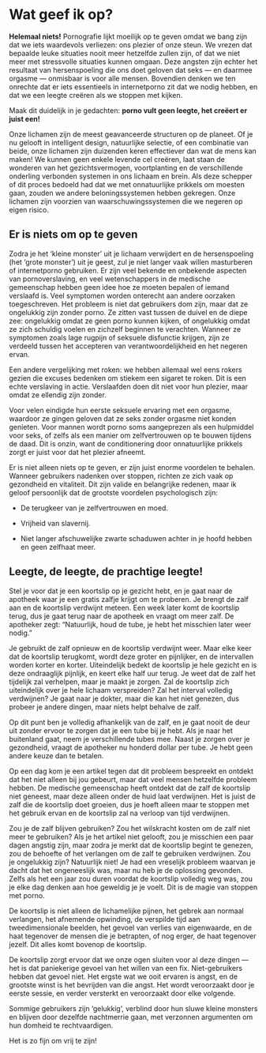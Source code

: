 # Wat geef ik op?

**Helemaal niets!** Pornografie lijkt moeilijk op te geven omdat we bang zijn dat we iets waardevols verliezen: ons plezier of onze steun. We vrezen dat bepaalde leuke situaties nooit meer hetzelfde zullen zijn, of dat we niet meer met stressvolle situaties kunnen omgaan. Deze angsten zijn echter het resultaat van hersenspoeling die ons doet geloven dat seks — en daarmee orgasme — onmisbaar is voor alle mensen. Bovendien denken we ten onrechte dat er iets essentieels in internetporno zit dat we nodig hebben, en dat we een leegte creëren als we stoppen met kijken.

Maak dit duidelijk in je gedachten: **porno vult geen leegte, het creëert er juist een!**

Onze lichamen zijn de meest geavanceerde structuren op de planeet. Of je nu gelooft in intelligent design, natuurlijke selectie, of een combinatie van beide, onze lichamen zijn duizenden keren effectiever dan wat de mens kan maken! We kunnen geen enkele levende cel creëren, laat staan de wonderen van het gezichtsvermogen, voortplanting en de verschillende onderling verbonden systemen in ons lichaam en brein. Als deze schepper of dit proces bedoeld had dat we met onnatuurlijke prikkels om moesten gaan, zouden we andere beloningssystemen hebben gekregen. Onze lichamen zijn voorzien van waarschuwingssystemen die we negeren op eigen risico.

## Er is niets om op te geven

Zodra je het 'kleine monster' uit je lichaam verwijdert en de hersenspoeling (het 'grote monster') uit je geest, zul je niet langer vaak willen masturberen of internetporno gebruiken. Er zijn veel bekende en onbekende aspecten van pornoverslaving, en veel wetenschappers  in de medische gemeenschap hebben geen idee hoe ze moeten bepalen of iemand verslaafd is. Veel symptomen worden onterecht aan andere oorzaken toegeschreven. Het probleem is niet dat gebruikers dom zijn, maar dat ze ongelukkig zijn zonder porno. Ze zitten vast tussen de duivel en de diepe zee: ongelukkig omdat ze geen porno kunnen kijken, of ongelukkig omdat ze zich schuldig voelen en zichzelf beginnen te verachten. Wanneer ze symptomen zoals lage rugpijn of seksuele disfunctie krijgen, zijn ze verdeeld tussen het accepteren van verantwoordelijkheid en het negeren ervan.

Een andere vergelijking met roken: we hebben allemaal wel eens rokers gezien die excuses bedenken om stiekem een sigaret te roken. Dit is een echte verslaving in actie. Verslaafden doen dit niet voor hun plezier, maar omdat ze ellendig zijn zonder.

Voor velen eindigde hun eerste seksuele ervaring met een orgasme, waardoor ze gingen geloven dat ze seks zonder orgasme niet konden genieten. Voor mannen wordt porno soms aangeprezen als een hulpmiddel voor seks, of zelfs als een manier om zelfvertrouwen op te bouwen tijdens de daad. Dit is onzin, want de conditionering door onnatuurlijke prikkels zorgt er juist voor dat het plezier afneemt.

Er is niet alleen niets op te geven, er zijn juist enorme voordelen te behalen. Wanneer gebruikers nadenken over stoppen, richten ze zich vaak op gezondheid en vitaliteit. Dit zijn valide en belangrijke redenen, maar ik geloof persoonlijk dat de grootste voordelen psychologisch zijn:

- De terugkeer van je zelfvertrouwen en moed.

- Vrijheid van slavernij.

- Niet langer afschuwelijke zwarte schaduwen achter in je hoofd hebben en geen zelfhaat meer.


## Leegte, de leegte, de prachtige leegte!

Stel je voor dat je een koortslip op je gezicht hebt, en je gaat naar de apotheek waar je een gratis zalfje krijgt om te proberen. Je brengt de zalf aan en de koortslip verdwijnt meteen. Een week later komt de koortslip terug, dus je gaat terug naar de apotheek en vraagt om meer zalf. De apotheker zegt: “Natuurlijk, houd de tube, je hebt het misschien later weer nodig.”

Je gebruikt de zalf opnieuw en de koortslip verdwijnt weer. Maar elke keer dat de koortslip terugkomt, wordt deze groter en pijnlijker, en de intervallen worden korter en korter. Uiteindelijk bedekt de koortslip je hele gezicht en is deze ondraaglijk pijnlijk, en keert elke half uur terug. Je weet dat de zalf het tijdelijk zal verhelpen, maar je maakt je zorgen. Zal de koortslip zich uiteindelijk over je hele lichaam verspreiden? Zal het interval volledig verdwijnen? Je gaat naar je dokter, maar die kan het niet genezen, dus probeer je andere dingen, maar niets helpt behalve de zalf.

Op dit punt ben je volledig afhankelijk van de zalf, en je gaat nooit de deur uit zonder ervoor te zorgen dat je een tube bij je hebt. Als je naar het buitenland gaat, neem je verschillende tubes mee. Naast je zorgen over je gezondheid, vraagt de apotheker nu honderd dollar per tube. Je hebt geen andere keuze dan te betalen.

Op een dag kom je een artikel tegen dat dit probleem bespreekt en ontdekt dat het niet alleen bij jou gebeurt, maar dat veel mensen hetzelfde probleem hebben. De medische gemeenschap heeft ontdekt dat de zalf de koortslip niet geneest, maar deze alleen onder de huid laat verdwijnen. Het is juist de zalf die de koortslip doet groeien, dus je hoeft alleen maar te stoppen met het gebruik ervan en de koortslip zal na verloop van tijd verdwijnen.

Zou je de zalf blijven gebruiken? Zou het wilskracht kosten om de zalf niet meer te gebruiken? Als je het artikel niet gelooft, zou je misschien een paar dagen angstig zijn, maar zodra je merkt dat de koortslip begint te genezen, zou de behoefte of het verlangen om de zalf te gebruiken verdwijnen. Zou je ongelukkig zijn? Natuurlijk niet! Je had een vreselijk probleem waarvan je dacht dat het ongeneeslijk was, maar nu heb je de oplossing gevonden. Zelfs als het een jaar zou duren voordat de koortslip volledig weg was, zou je elke dag denken aan hoe geweldig je je voelt. Dit is de magie van stoppen met porno.

De koortslip is niet alleen de lichamelijke pijnen, het gebrek aan normaal verlangen, het afnemende opwinding, de verspilde tijd aan tweedimensionale beelden, het gevoel van verlies van eigenwaarde, en de haat tegenover de mensen die je betrapten, of nog erger, de haat tegenover jezelf. Dit alles komt bovenop de koortslip.

De koortslip zorgt ervoor dat we onze ogen sluiten voor al deze dingen — het is dat paniekerige gevoel van het willen van een fix. Niet-gebruikers hebben dat gevoel niet. Het ergste wat we ooit ervaren is angst, en de grootste winst is het bevrijden van die angst. Het wordt veroorzaakt door je eerste sessie, en verder versterkt en veroorzaakt door elke volgende.

Sommige gebruikers zijn ‘gelukkig’, verblind door hun sluwe kleine monsters en blijven door dezelfde nachtmerrie gaan, met verzonnen argumenten om hun domheid te rechtvaardigen.

Het is zo fijn om vrij te zijn!